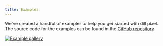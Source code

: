 ```yaml
---
title: Examples
---
```



We've created a handful of examples to help you get started with dill pixel.
The source code for the examples can be found in the [GitHub repository](https://github.com/relishinc/dill-pixel/tree/main/packages/examples)

[![Example gallery](../../../assets/screenshots/examples.png)](https://dillpixel.io/examples)

<CardGrid>
  <LinkCard
    title="Example Gallery"
    description="Demonstrating a wide range of features and concepts"
    href="https://dillpixel.io/examples/v4_24_0/"
  />
  <LinkCard
    title="Source Code"
    description="Available in the GitHub repository"
    href="https://github.com/relishinc/dill-pixel/tree/main/packages/examples"
  />
</CardGrid>
